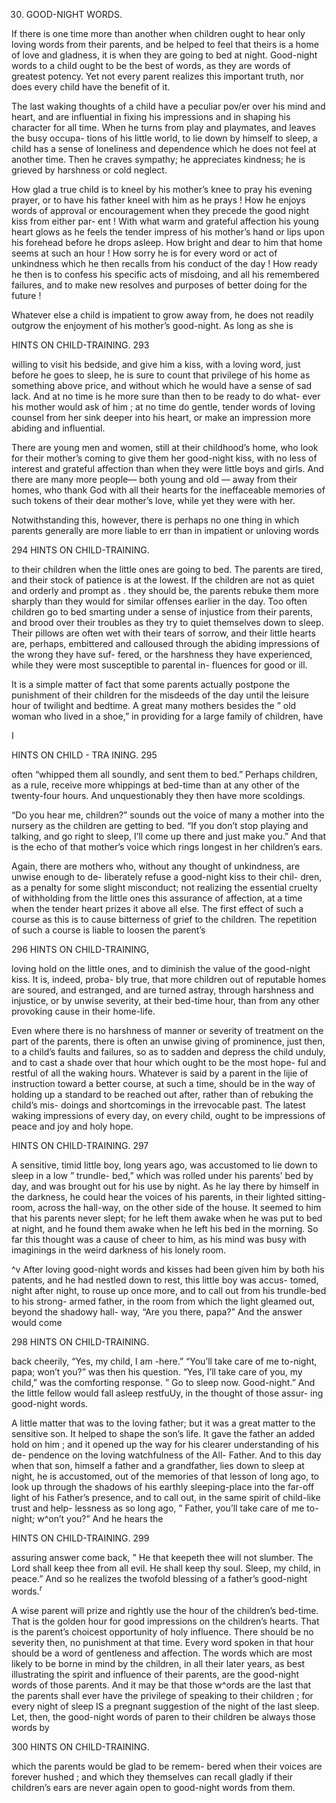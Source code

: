 30. GOOD-NIGHT WORDS.



If there is one time more than another when children ought to hear only loving words from their parents, and be helped to feel that theirs is a home of love and gladness, it is when they are going to bed at night. Good-night words to a child ought to be the best of words, as they are words of greatest potency. Yet not every parent realizes this important truth, nor does every child have the benefit of it.

The last waking thoughts of a child have a peculiar pov/er over his mind and heart, and are influential in fixing his impressions and in shaping his character for all time. When he turns from play and playmates, and leaves the busy occupa- tions of his little world, to lie down by himself to sleep, a child has a sense of loneliness and dependence which he does not feel at another time. Then he craves sympathy; he appreciates kindness; he is grieved by harshness or cold neglect.

How glad a true child is to kneel by his mother's knee to pray his evening prayer, or to have his father kneel with him as he prays ! How he enjoys words of approval or encouragement when they precede the good night kiss from either par- ent ! With what warm and grateful affection his young heart glows as he feels the tender impress of his mother's hand or lips upon his forehead before he drops asleep. How bright and dear to him that home seems at such an hour ! How sorry he is for every word or act of unkindness which he then recalls from his conduct of the day ! How ready he then is to confess his specific acts of misdoing, and all his remembered failures, and to make new resolves and purposes of better doing for the future !

Whatever else a child is impatient to grow away from, he does not readily outgrow the enjoyment of his mother's good-night. As long as she is



HINTS ON CHILD-TRAINING. 293

willing to visit his bedside, and give him a kiss, with a loving word, just before he goes to sleep, he is sure to count that privilege of his home as something above price, and without which he would have a sense of sad lack. And at no time is he more sure than then to be ready to do what- ever his mother would ask of him ; at no time do gentle, tender words of loving counsel from her sink deeper into his heart, or make an impression more abiding and influential.

There are young men and women, still at their childhood's home, who look for their mother's coming to give them her good-night kiss, with no less of interest and grateful affection than when they were little boys and girls. And there are many more people— both young and old — away from their homes, who thank God with all their hearts for the ineffaceable memories of such tokens of their dear mother's love, while yet they were with her.

Notwithstanding this, however, there is perhaps no one thing in which parents generally are more liable to err than in impatient or unloving words



294 HINTS ON CHILD-TRAINING.

to their children when the little ones are going to bed. The parents are tired, and their stock of patience is at the lowest. If the children are not as quiet and orderly and prompt as . they should be, the parents rebuke them more sharply than they would for similar offenses earlier in the day. Too often children go to bed smarting under a sense of injustice from their parents, and brood over their troubles as they try to quiet themselves down to sleep. Their pillows are often wet with their tears of sorrow, and their little hearts are, perhaps, embittered and calloused through the abiding impressions of the wrong they have suf- fered, or the harshness they have experienced, while they were most susceptible to parental in- fluences for good or ill.

It is a simple matter of fact that some parents actually postpone the punishment of their children for the misdeeds of the day until the leisure hour of twilight and bedtime. A great many mothers besides the " old woman who lived in a shoe," in providing for a large family of children, have



I



HINTS ON CHILD - TRA INING. 295

often "whipped them all soundly, and sent them to bed." Perhaps children, as a rule, receive more whippings at bed-time than at any other of the twenty-four hours. And unquestionably they then have more scoldings.

"Do you hear me, children?" sounds out the voice of many a mother into the nursery as the children are getting to bed. "If you don't stop playing and talking, and go right to sleep, I'll come up there and just make you." And that is the echo of that mother's voice which rings longest in her children's ears.

Again, there are mothers who, without any thought of unkindness, are unwise enough to de- liberately refuse a good-night kiss to their chil- dren, as a penalty for some slight misconduct; not realizing the essential cruelty of withholding from the little ones this assurance of affection, at a time when the tender heart prizes it above all else. The first effect of such a course as this is to cause bitterness of grief to the children. The repetition of such a course is liable to loosen the parent's



296 HINTS ON CHILD-TRAINING,

loving hold on the little ones, and to diminish the value of the good-night kiss. It is, indeed, proba- bly true, that more children out of reputable homes are soured, and estranged, and are turned astray, through harshness and injustice, or by unwise severity, at their bed-time hour, than from any other provoking cause in their home-life.

Even where there is no harshness of manner or severity of treatment on the part of the parents, there is often an unwise giving of prominence, just then, to a child's faults and failures, so as to sadden and depress the child unduly, and to cast a shade over that hour which ought to be the most hope- ful and restful of all the waking hours. Whatever is said by a parent in the lijie of instruction toward a better course, at such a time, should be in the way of holding up a standard to be reached out after, rather than of rebuking the child's mis- doings and shortcomings in the irrevocable past. The latest waking impressions of every day, on every child, ought to be impressions of peace and joy and holy hope.



HINTS ON CHILD-TRAINING. 297

A sensitive, timid little boy, long years ago, was accustomed to lie down to sleep in a low " trundle- bed," which was rolled under his parents' bed by day, and was brought out for his use by night. As he lay there by himself in the darkness, he could hear the voices of his parents, in their lighted sitting-room, across the hall-way, on the other side of the house. It seemed to him that his parents never slept; for he left them awake when he was put to bed at night, and he found them awake when he left his bed in the morning. So far this thought was a cause of cheer to him, as his mind was busy with imaginings in the weird darkness of his lonely room.

^v After loving good-night words and kisses had been given him by both his patents, and he had nestled down to rest, this little boy was accus- tomed, night after night, to rouse up once more, and to call out from his trundle-bed to his strong- armed father, in the room from which the light gleamed out, beyond the shadowy hall- way, "Are you there, papa?" And the answer would come



298 HINTS ON CHILD-TRAINING.

back cheerily, "Yes, my child, I am -here." "You'll take care of me to-night, papa; won't you?" was then his question. "Yes, I'll take care of you, my child," was the comforting response. " Go to sleep now. Good-night." And the little fellow would fall asleep restfuUy, in the thought of those assur- ing good-night words.

A little matter that was to the loving father; but it was a great matter to the sensitive son. It helped to shape the son's life. It gave the father an added hold on him ; and it opened up the way for his clearer understanding of his de- pendence on the loving watchfulness of the All- Father. And to this day when that son, himself a father and a grandfather, lies down to sleep at night, he is accustomed, out of the memories of that lesson of long ago, to look up through the shadows of his earthly sleeping-place into the far-off light of his Father's presence, and to call out, in the same spirit of child-like trust and help- lessness as so long ago, " Father, you'll take care of me to-night; w^on't you?" And he hears the



HINTS ON CHILD-TRAINING. 299

assuring answer come back, " He that keepeth thee will not slumber. The Lord shall keep thee from all evil. He shall keep thy soul. Sleep, my child, in peace." And so he realizes the twofold blessing of a father's good-night words.^r^

A wise parent will prize and \yill rightly use the hour of the children's bed-time. That is the golden hour for good impressions on the children's hearts. That is the parent's choicest opportunity of holy influence. There should be no severity then, no punishment at that time. Every word spoken in that hour should be a word of gentleness and affection. The words which are most likely to be borne in mind by the children, in all their later years, as best illustrating the spirit and influence of their parents, are the good-night words of those parents. And it may be that those w^ords are the last that the parents shall ever have the privilege of speaking to their children ; for every night of sleep IS a pregnant suggestion of the night of the last sleep. Let, then, the good-night words of paren to their children be always those words by



300 HINTS ON CHILD-TRAINING.

which the parents would be glad to be remem- bered when their voices are forever hushed ; and which they themselves can recall gladly if their children's ears are never again open to good-night words from them.